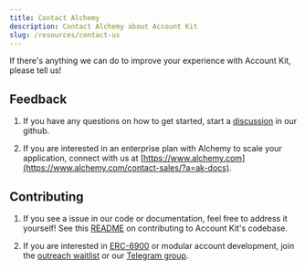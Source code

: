 ```yaml
---
title: Contact Alchemy
description: Contact Alchemy about Account Kit
slug: /resources/contact-us
---
```




If there's anything we can do to improve your experience with Account Kit, please tell us!

## Feedback

1. If you have any questions on how to get started, start a [discussion](https://github.com/alchemyplatform/aa-sdk/discussions) in our github.

2. If you are interested in an enterprise plan with Alchemy to scale your application, connect with us at [https://www.alchemy.com](https://www.alchemy.com/contact-sales/?a=ak-docs).

## Contributing

1. If you see a issue in our code or documentation, feel free to address it yourself! See this [README](https://github.com/alchemyplatform/aa-sdk/blob/main/CONTRIBUTING) on contributing to Account Kit's codebase.

2. If you are interested in [ERC-6900](https://eips.ethereum.org/EIPS/eip-6900) or modular account development, join the [outreach waitlist](https://docs.google.com/forms/d/1Z3wFRiMoEKoo8FJFrymVEOzrbKQXjSnYhm_hKKDnooE/edit) or our [Telegram group](https://t.me/+KfB9WuhKDgk5YzIx).
